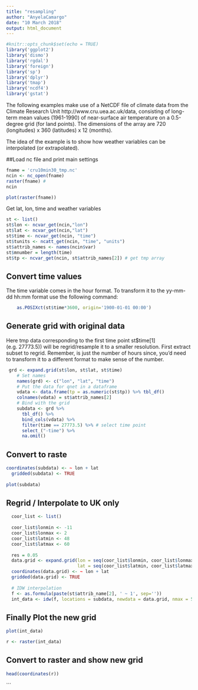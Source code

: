 ```yaml
---
title: "resampling"
author: "AnyelaCamargo"
date: "10 March 2018"
output: html_document
---
```


```r
#knitr::opts_chunk$set(echo = TRUE)
library('ggplot2')
library('dismo')
library('rgdal')
library('foreign')
library('sp')
library('dplyr')
library('tmap')
library('ncdf4')
library('gstat')

```
The following examples make use of a NetCDF file of climate data from the Climate Research Unit http://www.cru.uea.ac.uk/data, consisting of long-term mean values (1961-1990) of near-surface air temperature on a 0.5-degree grid (for land points). The dimensions of the array are 720 (longitudes) x 360 (latitudes) x 12 (months).

The idea of the example is to show how weather variables can be interpolated (or extrapolated). 

##Load nc file and print main settings
```r
fname = 'cru10min30_tmp.nc'
ncin <- nc_open(fname)
raster(fname) # 
ncin

plot(raster(fname))
```

Get lat, lon, time and weather variables


```r
st <- list()
st$lon <- ncvar_get(ncin,"lon")
st$lat <- ncvar_get(ncin,"lat")
st$time <- ncvar_get(ncin, "time")
st$tunits <- ncatt_get(ncin, "time", "units")
st$attrib_names <- names(ncin$var)
st$mnumber = length(time)
st$tp <- ncvar_get(ncin, st$attrib_names[2]) # get tmp array
```

## Convert time values
The time variable comes in the hour format. To transform it to the yy-mm-dd hh:mm format use the following command:


```r

    as.POSIXct(st$time*3600, origin='1900-01-01 00:00')

```

## Generate grid with original data

Here tmp data corresponding to the first time point st$time[1] (e.g. 27773.5)) will be regrid/resample it to a smaller resolution. First extract subset to regrid. Remember, is just the number of hours since, you'd need to transform it to a different format to make sense of the number. 

```r
 grd <- expand.grid(st$lon, st$lat, st$time)
    # Set names
    names(grd) <- c("lon", "lat", "time")
    # Put the data for qnet in a dataframe
    vdata <- data.frame(tp = as.numeric(st$tp)) %>% tbl_df()
    colnames(vdata) = st$attrib_names[2]
    # Bind with the grid
    subdata <- grd %>%
      tbl_df() %>%
      bind_cols(vdata) %>%
      filter(time == 27773.5) %>% # select time point 
      select_("-time") %>%
      na.omit()
```




## Convert to raste

```r
coordinates(subdata) <- ~ lon + lat
  gridded(subdata) <- TRUE
  
plot(subdata)
```

## Regrid / Interpolate to UK only

```r

  coor_list <- list()
 
  coor_list$lonmin <- -11
  coor_list$lonmax <- 2
  coor_list$latmin <- 48 
  coor_list$latmax <- 60
  
  res = 0.05
  data.grid <- expand.grid(lon = seq(coor_list$lonmin, coor_list$lonmax, res), 
                           lat = seq(coor_list$latmin, coor_list$latmax, res))
  coordinates(data.grid) <- ~ lon + lat
  gridded(data.grid) <- TRUE
   
  # IDW interpolation
  f <- as.formula(paste(st$attrib_name[2], ' ~ 1', sep=''))
  int_data <- idw(f, locations = subdata, newdata = data.grid, nmax = 5)

```

## Finally Plot the new grid

```r

plot(int_data)

r <- raster(int_data)
```

## Convert to raster and show new grid
```r
head(coordinates(r))
```
```
